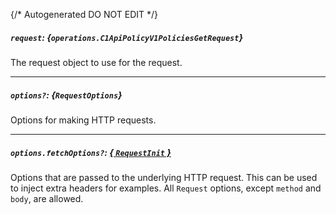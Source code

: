 {/* Autogenerated DO NOT EDIT  */}

##### `request`: *{`operations.C1ApiPolicyV1PoliciesGetRequest`}*
The request object to use for the request.

<Collapsible openLabel={Labels.showProperties} closeLabel={Labels.hideProperties}>
  <C1ApiPolicyV1PoliciesGetRequest />
</Collapsible>

---
##### `options?`: *{`RequestOptions`}*
Options for making HTTP requests.

---
##### `options.fetchOptions?`: [*{ `RequestInit` }*](https://developer.mozilla.org/en-US/docs/Web/API/Request/Request#options)
Options that are passed to the underlying HTTP request. This can be used to inject extra headers for examples. All `Request` options, except `method` and `body`, are allowed.

